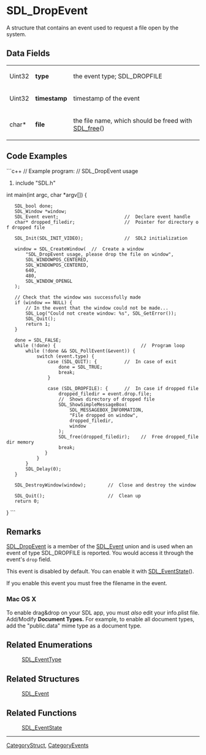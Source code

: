 <!-- pragma section-numbers off -->
<!-- pragma camelcase off -->

= SDL_DropEvent =
A structure that contains an event used to request a file open by the system.


== Data Fields ==
{|
|Uint32
|'''type'''
|the event type; SDL_DROPFILE
|-
|Uint32
|'''timestamp'''
|timestamp of the event
|-
|char*
|'''file'''
|the file name, which should be freed with [[SDL_free]]()
|}

== Code Examples ==
```c++
// Example program:
// SDL_DropEvent usage

#include "SDL.h"

int main(int argc, char *argv[]) {
    SDL_bool done;
    SDL_Window *window;
    SDL_Event event;                        //  Declare event handle
    char* dropped_filedir;                  //  Pointer for directory of dropped file

    SDL_Init(SDL_INIT_VIDEO);               //  SDL2 initialization

    window = SDL_CreateWindow(  //  Create a window
        "SDL_DropEvent usage, please drop the file on window",
        SDL_WINDOWPOS_CENTERED,
        SDL_WINDOWPOS_CENTERED,
        640,
        480,
        SDL_WINDOW_OPENGL
    );

    // Check that the window was successfully made
    if (window == NULL) {
        // In the event that the window could not be made...
        SDL_Log("Could not create window: %s", SDL_GetError());
        SDL_Quit();
        return 1;
    }

    done = SDL_FALSE;
    while (!done) {                               //  Program loop
        while (!done && SDL_PollEvent(&event)) {
            switch (event.type) {
                case (SDL_QUIT): {          //  In case of exit
                    done = SDL_TRUE;
                    break;
                }

                case (SDL_DROPFILE): {      //  In case if dropped file
                    dropped_filedir = event.drop.file;
                    //  Shows directory of dropped file
                    SDL_ShowSimpleMessageBox(
                        SDL_MESSAGEBOX_INFORMATION,
                        "File dropped on window",
                        dropped_filedir,
                        window
                    );
                    SDL_free(dropped_filedir);    //  Free dropped_filedir memory
                    break;
               }
            }
        }
        SDL_Delay(0);
    }

    SDL_DestroyWindow(window);        //  Close and destroy the window

    SDL_Quit();                       //  Clean up
    return 0;
}
```

== Remarks ==
[[SDL_DropEvent]] is a member of the [[SDL_Event]] union and is used when an event of type SDL_DROPFILE is reported. You would access it through the event's <code>drop</code> field.

This event is disabled by default.  You can enable it with [[SDL_EventState]]().  

If you enable this event you must free the filename in the event.

=== Mac OS X ===
To enable drag&drop on your SDL app, you must ''also'' edit your info.plist file. Add/Modify '''Document Types.''' For example, to enable all document types, add the "public.data" mime type as a document type.

== Related Enumerations ==
:[[SDL_EventType]]

== Related Structures ==
:[[SDL_Event]]

== Related Functions ==
:[[SDL_EventState]]

----
[[CategoryStruct]], [[CategoryEvents]]
